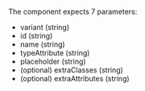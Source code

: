 

<Playground playgroundLink="/storybook/ec/index.html?selectedKind=TextInput&selectedStory=default&stories=0">
  <TextInput
    id="text-input-id"
    name="text-input-name"
    typeAttribute="text"
    placeholder={demoContentDefault.placeholder}
  />
</Playground>

The component expects 7 parameters:

- variant (string)
- id (string)
- name (string)
- typeAttribute (string)
- placeholder (string)
- (optional) extraClasses (string)
- (optional) extraAttributes (string)
